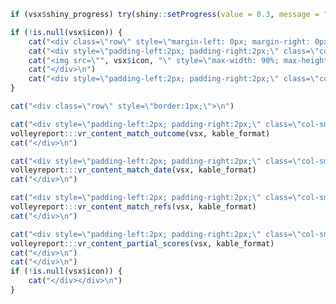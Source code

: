 ```r
if (vsx$shiny_progress) try(shiny::setProgress(value = 0.3, message = "Generating header"), silent = TRUE)
```

```r
if (!is.null(vsx$icon)) {
    cat("<div class=\"row\" style=\"margin-left: 0px; margin-right: 0px;\">\n")
    cat("<div style=\"padding-left:2px; padding-right:2px;\" class=\"col-sm-2 col\" style=\"padding-right: 0px;\">")
    cat("<img src=\"", vsx$icon, "\" style=\"max-width: 90%; max-height: 90%;\" />\n", sep = "")
    cat("</div>\n")
    cat("<div style=\"padding-left:2px; padding-right:2px;\" class=\"col-sm-10 col\">")
}

cat("<div class=\"row\" style=\"border:1px;\">\n")

cat("<div style=\"padding-left:2px; padding-right:2px;\" class=\"col-sm-3 col\">")
volleyreport:::vr_content_match_outcome(vsx, kable_format)
cat("</div>\n")

cat("<div style=\"padding-left:2px; padding-right:2px;\" class=\"col-sm-2 col\">")
volleyreport:::vr_content_match_date(vsx, kable_format)
cat("</div>\n")

cat("<div style=\"padding-left:2px; padding-right:2px;\" class=\"col-sm-2 col\">")
volleyreport:::vr_content_match_refs(vsx, kable_format)
cat("</div>\n")

cat("<div style=\"padding-left:2px; padding-right:2px;\" class=\"col-sm-5 col\">")
volleyreport:::vr_content_partial_scores(vsx, kable_format)
cat("</div>\n")
cat("</div>\n")
if (!is.null(vsx$icon)) {
    cat("</div></div>\n")
}
```

